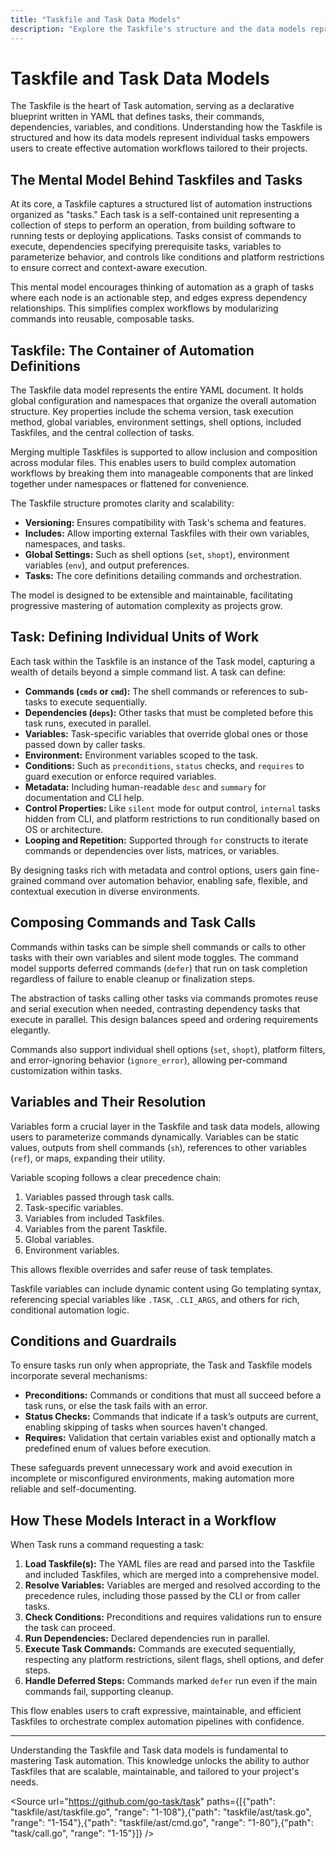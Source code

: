 ```yaml
---
title: "Taskfile and Task Data Models"
description: "Explore the Taskfile's structure and the data models representing individual tasks, including how commands, dependencies, variables, and conditions are defined and composed. Learn how Task files are parsed and how their content shapes the automation workflow."
---
```


# Taskfile and Task Data Models

The Taskfile is the heart of Task automation, serving as a declarative blueprint written in YAML that defines tasks, their commands, dependencies, variables, and conditions. Understanding how the Taskfile is structured and how its data models represent individual tasks empowers users to create effective automation workflows tailored to their projects.

## The Mental Model Behind Taskfiles and Tasks

At its core, a Taskfile captures a structured list of automation instructions organized as "tasks." Each task is a self-contained unit representing a collection of steps to perform an operation, from building software to running tests or deploying applications. Tasks consist of commands to execute, dependencies specifying prerequisite tasks, variables to parameterize behavior, and controls like conditions and platform restrictions to ensure correct and context-aware execution.

This mental model encourages thinking of automation as a graph of tasks where each node is an actionable step, and edges express dependency relationships. This simplifies complex workflows by modularizing commands into reusable, composable tasks.

## Taskfile: The Container of Automation Definitions

The Taskfile data model represents the entire YAML document. It holds global configuration and namespaces that organize the overall automation structure. Key properties include the schema version, task execution method, global variables, environment settings, shell options, included Taskfiles, and the central collection of tasks.

Merging multiple Taskfiles is supported to allow inclusion and composition across modular files. This enables users to build complex automation workflows by breaking them into manageable components that are linked together under namespaces or flattened for convenience.

The Taskfile structure promotes clarity and scalability:

- **Versioning:** Ensures compatibility with Task's schema and features.
- **Includes:** Allow importing external Taskfiles with their own variables, namespaces, and tasks.
- **Global Settings:** Such as shell options (`set`, `shopt`), environment variables (`env`), and output preferences.
- **Tasks:** The core definitions detailing commands and orchestration.

The model is designed to be extensible and maintainable, facilitating progressive mastering of automation complexity as projects grow.

## Task: Defining Individual Units of Work

Each task within the Taskfile is an instance of the Task model, capturing a wealth of details beyond a simple command list. A task can define:

- **Commands (`cmds` or `cmd`):** The shell commands or references to sub-tasks to execute sequentially.
- **Dependencies (`deps`):** Other tasks that must be completed before this task runs, executed in parallel.
- **Variables:** Task-specific variables that override global ones or those passed down by caller tasks.
- **Environment:** Environment variables scoped to the task.
- **Conditions:** Such as `preconditions`, `status` checks, and `requires` to guard execution or enforce required variables.
- **Metadata:** Including human-readable `desc` and `summary` for documentation and CLI help.
- **Control Properties:** Like `silent` mode for output control, `internal` tasks hidden from CLI, and platform restrictions to run conditionally based on OS or architecture.
- **Looping and Repetition:** Supported through `for` constructs to iterate commands or dependencies over lists, matrices, or variables.

By designing tasks rich with metadata and control options, users gain fine-grained command over automation behavior, enabling safe, flexible, and contextual execution in diverse environments.

## Composing Commands and Task Calls

Commands within tasks can be simple shell commands or calls to other tasks with their own variables and silent mode toggles. The command model supports deferred commands (`defer`) that run on task completion regardless of failure to enable cleanup or finalization steps.

The abstraction of tasks calling other tasks via commands promotes reuse and serial execution when needed, contrasting dependency tasks that execute in parallel. This design balances speed and ordering requirements elegantly.

Commands also support individual shell options (`set`, `shopt`), platform filters, and error-ignoring behavior (`ignore_error`), allowing per-command customization within tasks.

## Variables and Their Resolution

Variables form a crucial layer in the Taskfile and task data models, allowing users to parameterize commands dynamically. Variables can be static values, outputs from shell commands (`sh`), references to other variables (`ref`), or maps, expanding their utility.

Variable scoping follows a clear precedence chain:

1. Variables passed through task calls.
2. Task-specific variables.
3. Variables from included Taskfiles.
4. Variables from the parent Taskfile.
5. Global variables.
6. Environment variables.

This allows flexible overrides and safer reuse of task templates.

Taskfile variables can include dynamic content using Go templating syntax, referencing special variables like `.TASK`, `.CLI_ARGS`, and others for rich, conditional automation logic.

## Conditions and Guardrails

To ensure tasks run only when appropriate, the Task and Taskfile models incorporate several mechanisms:

- **Preconditions:** Commands or conditions that must all succeed before a task runs, or else the task fails with an error.
- **Status Checks:** Commands that indicate if a task’s outputs are current, enabling skipping of tasks when sources haven't changed.
- **Requires:** Validation that certain variables exist and optionally match a predefined enum of values before execution.

These safeguards prevent unnecessary work and avoid execution in incomplete or misconfigured environments, making automation more reliable and self-documenting.

## How These Models Interact in a Workflow

When Task runs a command requesting a task:

1. **Load Taskfile(s):** The YAML files are read and parsed into the Taskfile and included Taskfiles, which are merged into a comprehensive model.
2. **Resolve Variables:** Variables are merged and resolved according to the precedence rules, including those passed by the CLI or from caller tasks.
3. **Check Conditions:** Preconditions and requires validations run to ensure the task can proceed.
4. **Run Dependencies:** Declared dependencies run in parallel.
5. **Execute Task Commands:** Commands are executed sequentially, respecting any platform restrictions, silent flags, shell options, and defer steps.
6. **Handle Deferred Steps:** Commands marked `defer` run even if the main commands fail, supporting cleanup.

This flow enables users to craft expressive, maintainable, and efficient Taskfiles to orchestrate complex automation pipelines with confidence.

---

<Tip>
Understanding the Taskfile and Task data models is fundamental to mastering Task automation. This knowledge unlocks the ability to author Taskfiles that are scalable, maintainable, and tailored to your project's needs.
</Tip>

<Source url="https://github.com/go-task/task" paths={[{"path": "taskfile/ast/taskfile.go", "range": "1-108"},{"path": "taskfile/ast/task.go", "range": "1-154"},{"path": "taskfile/ast/cmd.go", "range": "1-80"},{"path": "task/call.go", "range": "1-15"}]} />
